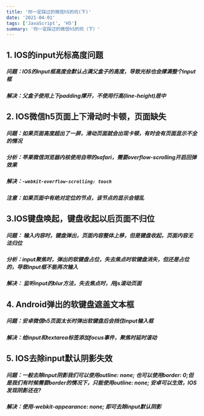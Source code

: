 ```yaml
---
title: '你一定踩过的微信h5的坑(下)'
date: '2021-04-01'
tags: ['JavaScript', 'H5']
summary: '你一定踩过的微信h5的坑（下）'
---
```


## 1. IOS的input光标高度问题

##### 问题：IOS的input框高度会默认占满父盒子的高度，导致光标也会撑满整个input框

##### 解决：父盒子使用上下padding撑开，不使用行高(line-height)居中

## 2. IOS微信h5页面上下滑动时卡顿，页面缺失

##### 问题：如果页面高度超出了一屏，滑动页面就会出现卡顿，有时会有页面显示不全的情况

##### 分析：苹果微信浏览器内核使用自带的safari，需要overflow-scrolling开启回弹效果

##### 解决：`-webkit-overflow-scrolling: touch`

##### 注意：如果页面中有绝对定位的节点，该节点的显示会错乱

## 3.IOS键盘唤起，键盘收起以后页面不归位

##### 问题： 输入内容时，键盘弹出，页面内容整体上移，但是键盘收起，页面内容无法归位

##### 分析：input聚焦时，弹出的软键盘占位，失去焦点时软键盘消失，但还是占位的，导致input框不能再次输入

##### 解决： 监听input的blur方法，失去焦点时，用js滚动页面

## 4. Android弹出的软键盘遮盖文本框

##### 问题：安卓微信h5页面太长时弹出软键盘后会挡住input输入框

##### 解决：给input和textarea标签添加focus事件，聚焦时延时滚动

## 5. IOS去除input默认阴影失效

##### 问题：一般去除input阴影我们可以使用outline: none; 也可以使用border: 0;但是我们有时候需要border的情况下，只能使用outline: none; 安卓可以生效，IOS发现阴影还在?

##### 解决：使用-webkit-appearance: none; 即可去除input默认阴影
